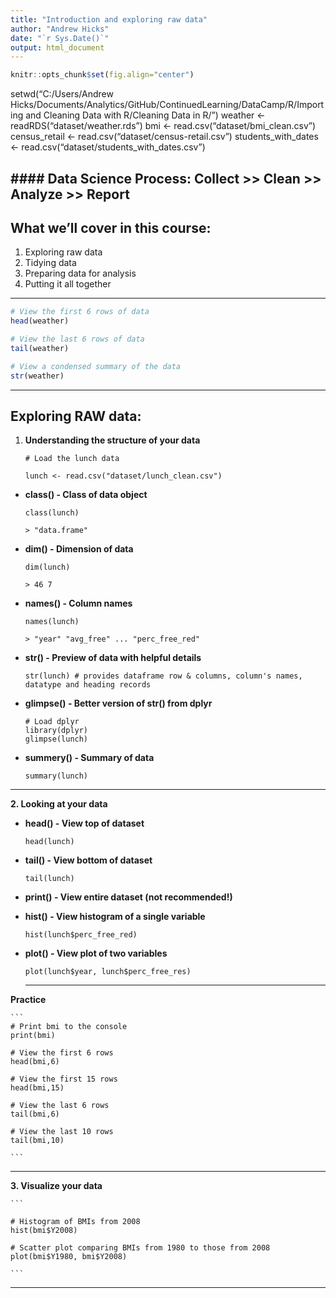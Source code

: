 ```yaml
---
title: "Introduction and exploring raw data"
author: "Andrew Hicks"
date: "`r Sys.Date()`"
output: html_document
---
```


```r
knitr::opts_chunk$set(fig.align="center")
```

setwd("C:/Users/Andrew Hicks/Documents/Analytics/GitHub/ContinuedLearning/DataCamp/R/Importing and Cleaning Data with R/Cleaning Data in R/")
weather <- readRDS("dataset/weather.rds")
bmi <- read.csv("dataset/bmi_clean.csv")
census_retail <- read.csv("dataset/census-retail.csv")
students_with_dates <- read.csv("dataset/students_with_dates.csv")

#### Data Science Process: Collect >> Clean >> Analyze >> Report
---
## What we'll cover in this course:
1. Exploring raw data
2. Tidying data
3. Preparing data for analysis
4. Putting it all together

---   

```r
# View the first 6 rows of data
head(weather)

# View the last 6 rows of data
tail(weather)

# View a condensed summary of the data
str(weather)
```

---

## Exploring RAW data:
1. **Understanding the structure of your data**

    ```
    # Load the lunch data

    lunch <- read.csv("dataset/lunch_clean.csv")
    ```

- **class() - Class of data object**

    ```
    class(lunch)

    > "data.frame"
    ```

- **dim() - Dimension of data**

    ```
    dim(lunch)

    > 46 7
    ```

- **names() - Column names**

    ```
    names(lunch)

    > "year" "avg_free" ... "perc_free_red"
    ```

- **str() - Preview of data with helpful details**

    ```
    str(lunch) # provides dataframe row & columns, column's names, datatype and heading records
    ```

- **glimpse() - Better version of str() from dplyr**

    ```
    # Load dplyr
    library(dplyr)
    glimpse(lunch)
    ```

- **summery() - Summary of data**
    
    ```  
    summary(lunch)
    ```

---

**2. Looking at your data**

- **head() - View top of dataset**

    ```
    head(lunch)
    ```
- **tail() - View bottom of dataset**

    ```
    tail(lunch)
    ```

- **print() - View entire dataset (not recommended!)**
  
- **hist() - View histogram of a single variable**

    ```
    hist(lunch$perc_free_red)
    ```
- **plot() - View plot of two variables**

    ```
    plot(lunch$year, lunch$perc_free_res)
    ```
---

**Practice**

    ```
    # Print bmi to the console
    print(bmi)

    # View the first 6 rows
    head(bmi,6)

    # View the first 15 rows
    head(bmi,15)

    # View the last 6 rows
    tail(bmi,6)

    # View the last 10 rows
    tail(bmi,10)

    ```

---

**3. Visualize your data**

    ```

    # Histogram of BMIs from 2008
    hist(bmi$Y2008)

    # Scatter plot comparing BMIs from 1980 to those from 2008
    plot(bmi$Y1980, bmi$Y2008)

    ```

---

 

 
